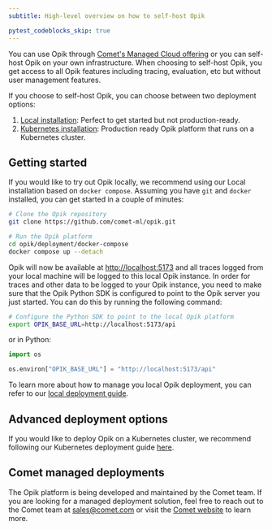 ```yaml
---
subtitle: High-level overview on how to self-host Opik

pytest_codeblocks_skip: true
---
```


You can use Opik through [Comet's Managed Cloud offering](https://comet.com/site) or you can self-host Opik on your own infrastructure. When choosing to self-host Opik, you get access to all Opik features including tracing, evaluation, etc but without user management features.

If you choose to self-host Opik, you can choose between two deployment options:

1. [Local installation](/self-host/local_deployment): Perfect to get started but not production-ready.
2. [Kubernetes installation](/self-host/kubernetes): Production ready Opik platform that runs on a Kubernetes cluster.

## Getting started

If you would like to try out Opik locally, we recommend using our Local installation based on `docker compose`. Assuming you have `git` and `docker` installed, you can get started in a couple of minutes:

```bash
# Clone the Opik repository
git clone https://github.com/comet-ml/opik.git

# Run the Opik platform
cd opik/deployment/docker-compose
docker compose up --detach

```

Opik will now be available at <a href="http://localhost:5173" target="_blank">http://localhost:5173</a> and all traces logged from your local machine will be logged to this local Opik instance. In order for traces and other data to be logged to your Opik instance, you need to make sure that the Opik Python SDK is configured to point to the Opik server you just started. You can do this by running the following command:

```bash
# Configure the Python SDK to point to the local Opik platform
export OPIK_BASE_URL=http://localhost:5173/api
```

or in Python:

```python
import os

os.environ["OPIK_BASE_URL"] = "http://localhost:5173/api"
```

To learn more about how to manage you local Opik deployment, you can refer to our [local deployment guide](/self-host/local_deployment).

## Advanced deployment options

If you would like to deploy Opik on a Kubernetes cluster, we recommend following our Kubernetes deployment guide [here](/self-host/kubernetes).

## Comet managed deployments

The Opik platform is being developed and maintained by the Comet team. If you are looking for a managed deployment solution, feel free to reach out to the Comet team at sales@comet.com or visit the [Comet website](https://comet.com/site) to learn more.
